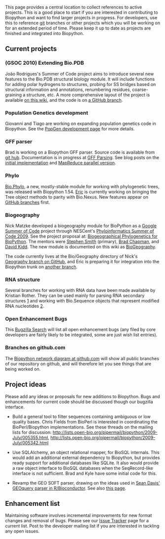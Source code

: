 This page provides a central location to collect references to active projects. This is a good place to start if you are interested in contributing to Biopython and want to find larger projects in progress. For developers, use this to reference [[git]] branches or other projects which you will be working on for an extended period of time. Please keep it up to date as projects are finished and integrated into Biopython.

== Current projects ==

=== (GSOC 2010) Extending Bio.PDB ===

João Rodrigues's Summer of Code project aims to introduce several new features to the Bio.PDB structural biology module. It will include functions for adding polar hydrogens to structures, probing for SS bridges based on structural information and annotations, renumbering residues, coarse-graining a structure, etc. A more comprehensive layout of the project is available [[GSOC2010_Joao|on this wiki]], and the code is on [http://github.com/JoaoRodrigues/biopython/tree/GSOC2010 a GitHub branch].

=== Population Genetics development ===

Giovanni and Tiago are working on expanding population genetics code in Biopython. See the [[PopGen_dev|PopGen development page]] for more details.

=== GFF parser ===

Brad is working on a Biopython GFF parser. Source code is available from [http://github.com/chapmanb/bcbb/tree/master/gff git hub]. Documentation is in progress at [[GFF Parsing]]. See blog posts on the [http://bcbio.wordpress.com/2009/03/08/initial-gff-parser-for-biopython/ initial implementation] and [http://bcbio.wordpress.com/2009/03/22/mapreduce-implementation-of-gff-parsing-for-biopython/ MapReduce parallel version].

=== Phylo ===

[[Phylo|Bio.Phylo]], a new, mostly-stable module for working with phylogenetic trees, was released with Biopython 1.54. [[User%3AEricTalevich|Eric]] is currently working on bringing the Tree object methods to parity with Bio.Nexus. New features appear on [http://github.com/etal/biopython/ GitHub branches] first.

=== Biogeography ===

Nick Matzke developed a biogeography module for BioPython as a [[Google Summer of Code]] project through NESCent's [https://www.nescent.org/wg_phyloinformatics/Phyloinformatics_Summer_of_Code_2009 Phyloinformatics Summer of Code 2009]. See the project proposal at: [http://socghop.appspot.com/student_project/show/google/gsoc2009/nescent/t124022798250 Biogeographical Phylogenetics for BioPython]. The mentors were [http://blackrim.org/ Stephen Smith] (primary), [http://bcbio.wordpress.com/ Brad Chapman], and [http://evoviz.nescent.org/ David Kidd].  The new module is documented on this wiki as [[BioGeography]].

The code currently lives at the Bio/Geography directory of Nick's [http://github.com/nmatzke/biopython/tree/Geography Geography branch on GitHub], and Eric is preparing it for integration into the Biopython trunk on [http://github.com/etal/biopython/tree/geography another branch].

=== RNA structure ===  

Several branches for working with RNA data have been made available by Kristian Rother. They can be used mainly for parsing RNA secondary structures [http://github.com/krother/biopython/tree/rna] and working with Bio.Sequence objects that represent modified RNA nucleotides [http://github.com/krother/biopython/tree/rna_alphabet].

=== Open Enhancement Bugs ===

This [http://bugzilla.open-bio.org/buglist.cgi?product=Biopython&bug_status=NEW&bug_status=ASSIGNED&bug_status=REOPENED&bug_severity=enhancement Bugzilla Search] will list all open enhancement bugs (any filed by core developers are fairly likely to be integrated, some are just wish list entries).

=== Branches on github.com ===

The [http://github.com/biopython/biopython/network Biopython network diagram at github.com] will show all public branches of our repository on github, and will therefore let you see things that are being worked on.

== Project ideas ==

Please add any ideas or proposals for new additions to Biopython. Bugs and enhancements for current code should be discussed though our bugzilla interface.

* Build a general tool to filter sequences containing ambiguous or low quality bases. Chris Fields from BioPerl is interested in coordinating the BioPerl/Biopython implementations. See these threads on the mailing lists for discussion: http://lists.open-bio.org/pipermail/biopython/2009-July/005355.html, http://lists.open-bio.org/pipermail/biopython/2009-July/005342.html

* Use SQLAlchemy, an object relational mapper, for BioSQL internals. This would add an additional external dependency to Biopython, but provides ready support for additional databases like SQLite. It also would provide a raw object interface to BioSQL databases when the SeqRecord-like interface is not sufficient. Brad and Kyle have some initial code for this.

* Revamp the GEO SOFT parser, drawing on the ideas used in [http://www.bioconductor.org/packages/bioc/html/GEOquery.html Sean Davis' GEOquery parser in R/Bioconductor].  See also [http://www.warwick.ac.uk/go/peter_cock/r/geo/ this page].

== Enhancement list ==

Maintaining software involves incremental improvements for new format changes and removal of bugs. Please see our [http://redmine.open-bio.org/projects/biopython Issue Tracker] page for a current list. Post to the developer mailing list if you are interested in tackling any open issues.